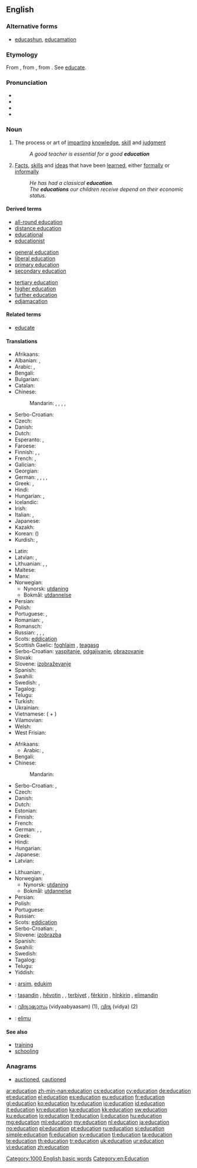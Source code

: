{{wikipedia}}
{{also|éducation}}
==English==
{{rfc-auto}}

===Alternative forms===
* {{qualifier|generally jocular}} [[educashun]], [[educamation]]

===Etymology===
From {{etyl|la}} {{term|educatio|ēducātiō|a breeding, bringing up, rearing}}, from {{term|educo|ēdūcō|I educate, train|lang=la}}, from {{term|educo|ēdūcō|I lead forth, I take out; I raise up, I erect|lang=la}}. See [[educate#Etymology|educate]].

===Pronunciation===
* {{IPA|[ˌɛdʒʊˈkeɪʃn], [ˌɛdjʊˈkeɪʃn]}}
* {{audio|en-us-education.ogg|Audio (US)}}
* {{audio|En-uk-education.ogg|Audio (UK)}}
* {{rhymes|eɪʃən}}

===Noun===
{{en-noun}}

# {{uncountable}} The process or art of [[imparting]] [[knowledge]], [[skill]] and [[judgment]]
#: ''A good teacher is essential for a good '''education'''''
# {{countable}} [[fact|Facts]], [[skill]]s and [[idea]]s that have been [[learned]], either [[formally]] or [[informally]]
#: ''He has had a classical '''education'''.''
#: ''The '''educations''' our children receive depend on their economic status.''

====Derived terms====
{{rel-top3|Terms derived from ''education''}}
* [[all-round education]]
* [[distance education]]
* [[educational]]
* [[educationist]]
{{rel-mid3}}
* [[general education]]
* [[liberal education]]
* [[primary education]]
* [[secondary education]]
{{rel-mid3}}
* [[tertiary education]]
* [[higher education]]
* [[further education]]
* [[edjamacation]]
{{rel-bottom}}

====Related terms====
* [[educate]]

====Translations====
{{trans-top|process or art of imparting knowledge, skill and judgment}}
* Afrikaans: {{t-|af|onderwys|xs=Afrikaans}}
* Albanian: {{t+|sq|arsim|xs=Albanian}}, {{t-|sq|edukim|f|xs=Albanian}}
* Arabic: {{t-|ar|تعليم|m|tr=ta3liim|sc=Arab}}, {{t+|ar|تربية|f|tr=tarbíyya|sc=Arab}}
* Bengali: {{t+|bn|শিক্ষা|tr=shikkha|sc=Beng|xs=Bengali}}
* Bulgarian: {{t+|bg|образование|n|tr=obrazovanie}}
* Catalan: {{t+|ca|educació|f}}
* Chinese:
*: Mandarin: {{t|zh|教育|tr=jiàoyù|sc=Hani}}, {{t|zh|教學|sc=Hani}}, {{t|zh|教学|tr=jiàoxué|sc=Hani}}, {{t|zh|教養|sc=Hani}}, {{t|zh|教养|tr=jiàoyǎng|sc=Hani}}
* Serbo-Croatian: {{t|sh|obrazovanje|n|alt=obrazovánje}}
* Czech: {{t-|cs|vzdělávání|n}}
* Danish: {{t+|da|undervisning}}
* Dutch: {{t+|nl|onderwijs|n}}
* Esperanto: {{t+|eo|eduko}}, {{t-|eo|edukado}}
* Faroese: {{t-|fo|útbúgving|f}}
* Finnish: {{t+|fi|kasvatus}}, {{t+|fi|koulutus}}, {{t+|fi|opetus}}
* French: {{t+|fr|éducation|f}}, {{t+|fr|enseignement}}
* Galician: {{t+|gl|educación|f|xs=Galician}}
* Georgian: {{t-|ka|განათლება|tr=ganathleba|sc=Geor|xs=Georgian}}
* German: {{t+|de|Ausbildung|f}}, {{t+|de|Erziehung|f}}, {{t-|de|Schulung|f}}, {{t+|de|Unterricht|m}}, {{t+|de|Pädagogik|f}}
* Greek: {{t+|el|εκπαίδευση|f|tr=ekpaídevsi}}, {{t+|el|παιδεία|f|tr=paideía}}
* Hindi: {{t-|hi|शिक्षा|f|tr=śikṣā|sc=Deva}}
* Hungarian: {{t+|hu|nevelés}}, {{t+|hu|oktatás}}
* Icelandic: {{t-|is|menntun|f}}
* Irish: {{t+|ga|oideachas|m}}
* Italian: {{t+|it|istruzione|f}}, {{t+|it|educazione|f}}
* Japanese: {{t+|ja|教育|tr=きょういく, kyōiku|sc=Jpan}}
* Kazakh: {{t|kk|оқу|tr=oqu|sc=Cyrl|xs=Kazakh}}
* Korean: {{t+|ko|교육|tr=gyoyuk|sc=Kore}} ({{t+|ko|教育|sc=Kore}})
* Kurdish: {{t|ku|په‌روه‌رده‌|f|tr=[[perwerde]]|sc=ku-Arab}}, {{t|ku|زانیاری|tr=zanyari|sc=ku-Arab}}
{{trans-mid}}
* Latin: {{t+|la|cultus|m}}
* Latvian: {{t-|lv|audzināšana|f}}, {{t-|lv|izglītība|f}}
* Lithuanian: {{t-|lt|auklėjimas|m}}, {{t-|lt|ugdymas|m}}, {{t-|lt|lavinimas|m}}
* Maltese: {{t-|mt|edukazzjoni|xs=Maltese}}
* Manx: {{t-|gv|edjaghys|m}}
* Norwegian: {{t+|no|utdanning}}
** Nynorsk: [[utdaning]]
** Bokmål: [[utdannelse]]
* Persian: {{t+|fa|آموزش|tr=âmuzeš|sc=fa-Arab}}
* Polish: {{t+|pl|edukacja|f}}
* Portuguese: {{t+|pt|educação|f}}, {{t+|pt|ensino|m}}
* Romanian: {{t-|ro|educație|f}}, {{t-|ro|educare|f}}
* Romansch: {{t-|rm|furmaziun|f}}
* Russian: {{t+|ru|образование|n|tr=obrazovánie}}, {{t+|ru|обучение|n|tr=obučénije}}, {{t+|ru|воспитание|n|tr=vospitánije}}, {{t+|ru|просвещение|n|tr=prosveščénije|sc=Cyrl}}
* Scots: [[eddication]]
* Scottish Gaelic: [[foghlaim]] {{m}}, [[teagasg]] {{m}}
* Serbo-Croatian: [[vaspitanje]], [[odgajivanje]], [[obrazovanje]]
* Slovak: {{t-|sk|vzdelanie|n}}
* Slovene: [[izobraževanje]] {{n}}
* Spanish: {{t+|es|educación|f}}
* Swahili: {{t+|sw|elimu|xs=Swahili}}
* Swedish: {{t+|sv|utbildning|c}}, {{t+|sv|undervisning|c}}
* Tagalog: {{t+|tl|edukasyon|xs=Tagalog}}
* Telugu: {{t+|te|విద్య|tr=vidya}}
* Turkish: {{t+|tr|eğitim}}
* Ukrainian: {{t+|uk|освіта|f|tr=osvíta|xs=Ukrainian}}
* Vietnamese: {{t+|vi|giáo dục|alt=sự giáo dục}} ({{t+|vi|sự}} + {{t-|vi|教育}})
* Vilamovian: {{tø|wym|aojsbildung}}
* Welsh: {{t+|cy|addysg|f|xs=Welsh}}
* West Frisian: {{t-|fy|ûnderwiis|xs=West Frisian}}
{{trans-bottom}}

{{trans-top|facts, skills and ideas that have been learned, either formally or informally}}
* Afrikaans: {{t-|af|opvoeding}}
** Arabic: {{t-|ar|تعليم|m|tr=ta3liim|sc=Arab}}, {{t+|ar|ثقافة|f|tr=thaqaafa|sc=Arab}}
* Bengali: {{t+|bn|শিক্ষা|tr=shikkha|sc=Beng|xs=Bengali}}
* Chinese:
*: Mandarin: {{t|zh|教育|tr=jiàoyù|sc=Hani}}
* Serbo-Croatian: {{t|sh|izobrazba|f|alt=ȉzobrazba}}, {{t|sh|naobrazba|f|alt=nȁobrazba}}
* Czech: {{t-|cs|vzdělání|n}}
* Danish: {{t-|da|uddannelse}}
* Dutch: {{t+|nl|opvoeding}}
* Estonian: {{t+|et|haridus}}
* Finnish: {{t+|fi|kasvatus}}
* French: {{t+|fr|éducation|f}}
* German: {{t+|de|Bildung|f}}, {{t-|de|Schulung|f}}, {{t+|de|Aufklärung|f}}
* Greek: {{t+|el|μόρφωση|f|tr=mórfosi|sc=Grek}}
* Hindi: {{t-|hi|शिक्षा|f|tr=śikṣā|sc=Deva}}
* Hungarian: {{t+|hu|műveltség}}
* Japanese: {{t+|ja|教育|tr=きょういく, kyōiku|sc=Jpan}}
* Latvian: {{t-|lv|izglītība|f}}
{{trans-mid}}
* Lithuanian: {{t-|lt|išsilavinimas}}, {{t-|lt|lavinimas|m}}
* Norwegian: {{t+|no|utdanning}}
** Nynorsk: [[utdaning]]
** Bokmål: [[utdannelse]]
* Persian: {{t+|fa|آموزش|tr=âmuzeš|sc=fa-Arab}}
* Polish: {{t+|pl|wykształcenie|n}}
* Portuguese: {{t+|pt|educação|f}}
* Russian: {{t+|ru|образование|n|tr=obrazovánie}}
* Scots: [[eddication]]
* Serbo-Croatian: {{t|sh|odgoj}}, {{t|sh|obrazovanje}}
* Slovene: [[izobrazba]] {{f}}
* Spanish: {{t+|es|educación|f}}
* Swahili: {{t+|sw|elimu|xs=Swahili}}
* Swedish: {{t+|sv|utbildning|c}}
* Tagalog: {{t+|tl|edukasyon|xs=Tagalog}}
* Telugu: {{t+|te|విద్య|tr=vidya}}
* Yiddish: {{t-|yi|בילדונג|sc=Hebr}}
{{trans-bottom}}

{{checktrans-top}}
* {{ttbc|sq}}: [[arsim]], [[edukim]]
* {{ttbc|ku}}: [[taşandin]] {{f}}, [[hêvotin]] {{f}}, , [[terbiyet]] {{f}}, [[fêr|fêrkirin]] {{f}}, [[hîn|hînkirin]] {{f}}, [[elimandin]] {{f}}
{{trans-mid}}
* {{ttbc|ml}}: [[വിദ്യാഭ്യാസം]] (vidyaabyaasam) (1), [[വിദ്യ]] (vidya) (2)
* {{ttbc|sw}}: [[elimu]]
{{trans-bottom}}

====See also====
* [[training]]
* [[schooling]]

===Anagrams===
* [[auctioned#English|auctioned]], [[cautioned#English|cautioned]]

[[Category:1000 English basic words]]
[[Category:en:Education]]

[[ar:education]]
[[zh-min-nan:education]]
[[cs:education]]
[[cy:education]]
[[de:education]]
[[et:education]]
[[el:education]]
[[es:education]]
[[eu:education]]
[[fr:education]]
[[gl:education]]
[[ko:education]]
[[hy:education]]
[[io:education]]
[[id:education]]
[[it:education]]
[[kn:education]]
[[ka:education]]
[[kk:education]]
[[sw:education]]
[[ku:education]]
[[lo:education]]
[[lt:education]]
[[li:education]]
[[hu:education]]
[[mg:education]]
[[ml:education]]
[[my:education]]
[[nl:education]]
[[ja:education]]
[[no:education]]
[[pl:education]]
[[pt:education]]
[[ru:education]]
[[si:education]]
[[simple:education]]
[[fi:education]]
[[sv:education]]
[[tl:education]]
[[ta:education]]
[[te:education]]
[[th:education]]
[[tr:education]]
[[uk:education]]
[[ur:education]]
[[vi:education]]
[[zh:education]]